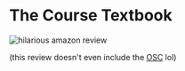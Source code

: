 # The Course Textbook

![hilarious amazon review](/amazon_review.png)

(this review doesn't even include the [OSC](/osc) lol)
